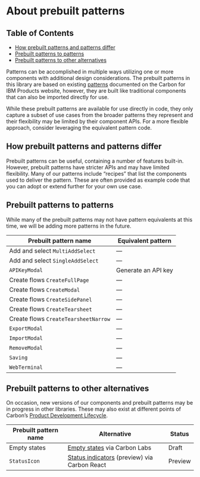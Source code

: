 
<Meta title="Patterns/Prebuilt patterns/About" />

# About prebuilt patterns

## Table of Contents

- [How prebuilt patterns and patterns differ](#how-prebuilt-patterns-and-patterns-differ)
- [Prebuilt patterns to patterns](#prebuilt-patterns-to-patterns)
- [Prebuilt patterns to other alternatives](#prebuilt-patterns-to-other-alternatives)

Patterns can be accomplished in multiple ways utilizing one or more components
with additional design considerations. The prebuilt patterns in this library are
based on existing
[patterns](https://pages.github.ibm.com/carbon/ibm-products/patterns/overview/patterns/)
documented on the Carbon for IBM Products website, however, they are built like
traditional components that can also be imported directly for use.

While these prebuilt patterns are available for use directly in code, they only
capture a subset of use cases from the broader patterns they represent and their
flexibility may be limited by their component APIs. For a more flexible
approach, consider leveraging the equivalent pattern code.

## How prebuilt patterns and patterns differ

Prebuilt patterns can be useful, containing a number of features built-in.
However, prebuilt patterns have stricter APIs and may have limited flexibility.
Many of our patterns include “recipes” that list the components used to deliver
the pattern. These are often provided as example code that you can adopt or
extend further for your own use case.

## Prebuilt patterns to patterns

While many of the prebuilt patterns may not have pattern equivalents at this
time, we will be adding more patterns in the future.

| Prebuilt pattern name                | Equivalent pattern                                                                        |
| ------------------------------------ | ----------------------------------------------------------------------------------------- |
| Add and select `MultiAddSelect`      | —                                                                                         |
| Add and select `SingleAddSelect`     | —                                                                                         |
| `APIKeyModal`                        | <LinkTo title="Patterns/Generate an API key" name="Overview">Generate an API key</LinkTo> |
| Create flows `CreateFullPage`        | —                                                                                         |
| Create flows `CreateModal`           | —                                                                                         |
| Create flows `CreateSidePanel`       | —                                                                                         |
| Create flows `CreateTearsheet`       | —                                                                                         |
| Create flows `CreateTearsheetNarrow` | —                                                                                         |
| `ExportModal`                        | —                                                                                         |
| `ImportModal`                        | —                                                                                         |
| `RemoveModal`                        | —                                                                                         |
| `Saving`                             | —                                                                                         |
| `WebTerminal`                        | —                                                                                         |

## Prebuilt patterns to other alternatives

On occasion, new versions of our components and prebuilt patterns may be in
progress in other libraries. These may also exist at different points of
Carbon’s
[Product Development Lifecycle](https://carbondesignsystem.com/contributing/product-development-lifecycle/).

| Prebuilt pattern name | Alternative                                                                                                                    | Status  |
| --------------------- | ------------------------------------------------------------------------------------------------------------------------------ | ------- |
| Empty states          | [Empty states](https://labs.carbondesignsystem.com/?path=/docs/web-components_components-empty-state) via Carbon Labs          | Draft   |
| `StatusIcon`          | [Status indicators](https://react.carbondesignsystem.com/?path=/docs/experimental-statusindicators) (preview) via Carbon React | Preview |
